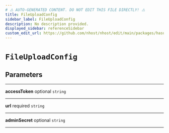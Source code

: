```yaml
---
# ⚠️ AUTO-GENERATED CONTENT. DO NOT EDIT THIS FILE DIRECTLY! ⚠️
title: FileUploadConfig
sidebar_label: FileUploadConfig
description: No description provided.
displayed_sidebar: referenceSidebar
custom_edit_url: https://github.com/nhost/nhost/edit/main/packages/hasura-storage-js/src/packages/hasura-storage-js/src/utils/types.ts#L22
---
```


# `FileUploadConfig`

## Parameters

---

**<span className="parameter-name">accessToken</span>** <span className="optional-status">optional</span> <code>string</code>

---

**<span className="parameter-name">url</span>** <span className="optional-status">required</span> <code>string</code>

---

**<span className="parameter-name">adminSecret</span>** <span className="optional-status">optional</span> <code>string</code>

---
